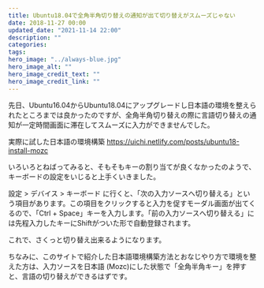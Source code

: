 ```yaml
---
title: Ubuntu18.04で全角半角切り替えの通知が出て切り替えがスムーズじゃない
date: 2018-11-27 00:00
updated_date: "2021-11-14 22:00"
description: ""
categories:
tags:
hero_image: "../always-blue.jpg"
hero_image_alt: ""
hero_image_credit_text: ""
hero_image_credit_link: ""
---
```

先日、Ubuntu16.04からUbuntu18.04にアップグレードし日本語の環境を整えられたところまでは良かったのですが、全角半角切り替えの際に言語切り替えの通知が一定時間画面に滞在してスムーズに入力ができませんでした。

実際に試した日本語の環境構築
https://uichi.netlify.com/posts/ubuntu18-install-mozc

いろいろとねばってみると、そもそもキーの割り当てが良くなかったのようで、キーボードの設定をいじると上手くいきました。

設定 > デバイス > キーボード に行くと、「次の入力ソースへ切り替える」という項目があります。この項目をクリックすると入力を促すモーダル画面が出てくるので、「Ctrl + Space」キーを入力します。「前の入力ソースへ切り替える」には先程入力したキーにShiftがついた形で自動登録されます。

これで、さくっと切り替え出来るようになります。

ちなみに、このサイトで紹介した日本語環境構築方法とおなじやり方で環境を整えた方は、入力ソースを日本語 (Mozc)にした状態で「全角半角キー」を押すと、言語の切り替えができるはずです。
